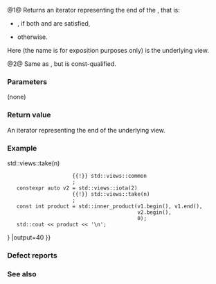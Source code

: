 {{cpp/ranges/common_view/title|end}}
{{cpp/ranges/common_view/navbar}}

{{dcl begin}}
{{dcl|num=1|since=c++20|
constexpr auto end() requires (!/*simple-view*/&lt;V&gt;);
}}
{{dcl|num=2|since=c++20|
constexpr auto end() const requires ranges::range&lt;const V&gt;;
}}
{{dcl end}}

@1@ Returns an iterator representing the end of the {{tt|common_view}}, that is:
* {{c|ranges::begin(base_) + ranges::distance(base_)}}, if both {{c|ranges::random_access_range&lt;V&gt;}} and {{c|ranges::sized_range&lt;V&gt;}} are satisfied,
* {{c|std::common_iterator&lt;ranges::iterator_t&lt;V&gt;, ranges::sentinel_t&lt;V&gt;&gt;(ranges::end(base_))}} otherwise.
Here {{tti|base_}} (the name is for exposition purposes only) is the underlying view.

@2@ Same as {{v|1}}, but {{tt|V}} is const-qualified.

===Parameters===
(none)

===Return value===
An iterator representing the end of the underlying view.

===Example===
{{example
|code=
#include &lt;iostream&gt;
#include &lt;numeric&gt;
#include &lt;ranges&gt;

int main()
{
    constexpr int n{4};

    constexpr auto v1 = std::views::iota(1)
                      {{!}} std::views::take(n)
                      {{!}} std::views::common
                      ;
    constexpr auto v2 = std::views::iota(2)
                      {{!}} std::views::take(n)
                      ;
    const int product = std::inner_product(v1.begin(), v1.end(),
                                           v2.begin(),
                                           0);
    std::cout &lt;&lt; product &lt;&lt; '\n';
}
|output=40
}}

===Defect reports===
{{dr list begin}}
{{dr list item|wg=lwg|dr=4012|std=C++20|before=non-const overload missed simple-view check|after=added}}
{{dr list end}}

===See also===
{{dsc begin}}
{{dsc inc|cpp/ranges/adaptor/dsc begin|common_view}}
{{dsc inc|cpp/ranges/dsc begin}}
{{dsc inc|cpp/ranges/dsc end}}
{{dsc end}}

{{langlinks|es|ja|ru|zh}}